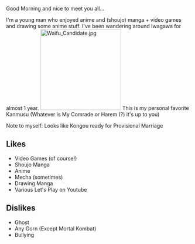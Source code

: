 Good Morning and nice to meet you all...

I'm a young man who enjoyed anime and (shoujo) manga + video games and drawing some anime stuff. I've been wandering around Iwagawa for almost 1 year.
[[File:Waifu Candidate.jpg|thumb|220x220px]]
This is my personal favorite Kanmusu (Whatever is My Comrade or Harem (?) it's up to you)

Note to myself: Looks like Kongou ready for Provisional Marriage

== Likes ==
* Video Games (of course!)
* Shoujo Manga
* Anime
* Mecha (sometimes)
* Drawing Manga
* Various Let's Play on Youtube

== Dislikes ==
* Ghost
* Any Gorn (Except Mortal Kombat)
* Bullying